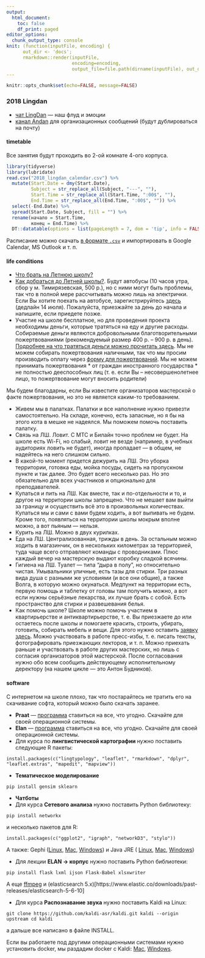 ```yaml
---
output:
  html_document:
    toc: false
    df_print: paged
editor_options: 
  chunk_output_type: console
knit: (function(inputFile, encoding) { 
      out_dir <- 'docs';
      rmarkdown::render(inputFile,
                        encoding=encoding, 
                        output_file=file.path(dirname(inputFile), out_dir, 'index.html')) })
---
```


```r
knitr::opts_chunk$set(echo=FALSE, message=FALSE)
```

### 2018 Lingdan {.tabset .tabset-fade .tabset-pills}

* [чат LingDan](https://t.me/joinchat/DtVuM0dTgE_Td8FF9GxXOA) --- наш флуд и эмоции
* [канал Andan](https://t.me/come_andan) для организационных сообщений (будут дублироваться на почту)

#### timetable
Все занятия будут проходить во 2-ой комнате 4-ого корпуса.
```r
library(tidyverse)
library(lubridate)
read.csv("2018_lingdan_calendar.csv") %>%
  mutate(Start.Date = dmy(Start.Date),
         Subject = str_replace_all(Subject, "---", ""),
         Start.Time = str_replace_all(Start.Time, ":00$", ""),
         End.Time = str_replace_all(End.Time, ":00$", "")) %>% 
  select(-End.Date) %>% 
  spread(Start.Date, Subject, fill = "") %>% 
  rename(начало = Start.Time,
         конец = End.Time) %>% 
  DT::datatable(options = list(pageLength = 7, dom = 'tip', info = FALSE, paging = FALSE), rownames = FALSE)
```

Расписание можно скачать [в формате `.csv`](https://raw.githubusercontent.com/agricolamz/2018_lingdan_organisation/master/2018_lingdan_calendar.csv) и импортировать в Google Calendar, MS Outlook и т. п.

#### life conditions

* [Что брать на Летнюю школу?](http://letnyayashkola.org/FAQ/#withme-docs)
* [Как добраться до Летней школы?](http://letnyayashkola.org/FAQ/#how_to_get). Будут автобусы (10 часов утра, сбор у м. Тимирязевская, 500 р.), но с ними могут быть проблемы, так что в полной мере рассчитывать можно лишь на электрички. Если Вы хотите поехать на автобусе, зарегистрируйтесь [здесь](https://goo.gl/forms/bfQ2nBFKDDLOHGuz1) (дедлайн 14 июля). Пожалуйста, приезжайте за день до начала и напишите, если приедете позже.
* Участие на школе бесплатное, но для проведения проекта необходимы деньги, которые тратяться на еду и другие расходы. Собираемые деньги являются добровольными благотворительными пожертвованиями (рекомендуемый размер 400 р. -- 900 р. в день). [Подробнее на что тратяться деньги можно прочитать здесь](http://letnyayashkola.org/FAQ/#money). Мы не можем собирать пожертвования наличными, так что мы просим производить оплату через [форму для пожертвований](http://letnyayashkola.org/about/requisites/). Мы не можем принимать пожертвования 
      * от граждан иностранного государства
      * не полностью дееспособных лиц (т. е. если Вы -- несовершенолетнее лицо, то пожертвование могут вносить родители)
      
Мы будем благодарны, если Вы известите организаторов мастерской о факте пожертвования, но это не является каким-то требованием.

* Живем мы в палатках. Палатки и все наполнение нужно привезти самостоятельно. На складе, конечно, есть запасные, но я бы на этого кота в мешке не надеялся. Мы поможем помочь поставить палатку.
* Связь на ЛШ. Ловит. С МТС и Билайн точно проблем не будет. На школе есть Wi-Fi, но слабый, ловит не везде (например, в учебных аудиториях ловить не будет), иногда пропадает --- в общем, не надейтесь на него слишком сильно.
* В какой-то момент придется дежурить на ЛШ. Это уборка территории, готовка еды, мойка посуды, сидеть на пропускном пункте и так далее. Это будет всего несколько раз. Но это обязательно для всех участников и опционально для преподавателей.
* Купаться и пить на ЛШ. Как вместе, так и по-отдельности и то, и другое на территории школы запрещено. Что не мешает вам выйти за границу и осуществить всё это в произвольных количествах. Купаться мы и сами с вами будем ходить, а вот выпивать не будем. Кроме того, появляться на территории школы мокрым вполне можно, а вот пьяным --- нельзя.
* Курить на ЛШ. Можно в двух курилках.
* Еда на ЛШ. Централизованная, трижды в день. За остальным можно ходить в магазинчик, он в нескольких километрах за территорией, туда чаще всего отправляют команды с проводниками. Плюс каждый вечер на мастерскую выдают коробку сладкой всячины.
* Гигиена на ЛШ.  Туалет --- типа "дыра в полу", но относительно чистая. Умывальники уличные, есть тазы для стирки. Три разных вида душа с разными же условиями (и все они общие), а также Волга, в которую можно окунаться. Медпункт на территории есть, первую помощь и таблетку от головы там получить можно, а вот если нужны серьёзные лекарства, их лучше брать с собой. Есть пространство для стирки и развешевания белья.
* Как помочь школе? Школе можно помочь участием в квартирьерстве и антиквартирьерстве, т. е. Вы приезжаете до или остаетесь после школы и помогаете красить, строить, убирать, готовить, собирать мебель и вещи. Для этого нужно оставить [заявку здесь](https://docs.google.com/forms/d/e/1FAIpQLSfUc3ByZ9bqDsDu_B0JIs-M3yRDQzyu28tJ9SF5Kp73isBz4g/viewform). Можно участвовать в работе пресс-избы, т. е. писать тексты, фотографировать приезжающих лекторов, и т. п.  Можно приехать раньше и участвовать в работе других мастерских, но лишь с согласия организаторов этой мастерской. После согласования нужно обо всем сообщить действующему исполнительному деректору (на нашем цикле --- это Антон Будников).

#### software
С интернетом на школе плохо, так что постарайтесь не тратить его на скачивание софта, который можно было скачать заранее.

* **Praat** --- [программа](http://www.fon.hum.uva.nl/praat/) ставиться на все, что угодно. Скачайте для своей операционной системы.
* **Elan** --- [программа](https://tla.mpi.nl/tools/tla-tools/elan/download/) ставиться на все, что угодно. Скачайте для своей операционной системы.
* Для курса по **лингвистической картографии** нужно поставить следующие R пакеты:
```
install.packages(c("lingtypology", "leaflet", "rmarkdown", "dplyr", "leaflet.extras", "mapedit", "mapview"))
```
* **Тематическое моделирование**
```
pip install gensim sklearn
```
* **Чатботы**
* Для курса **Сетевого анализа** нужно поставить Python библиотеку:
```
pip install networkx
```
и несколько пакетов для R:
```
install.packages(c("ggplot2", "igraph", "networkD3", "stylo"))
```
А также: Gephi ([Linux](https://github.com/gephi/gephi/releases/download/v0.9.2/gephi-0.9.2-linux.tar.gz), [Mac](https://github.com/gephi/gephi/releases/download/v0.9.2/gephi-0.9.2-macos.dmg), [Windows](https://github.com/gephi/gephi/releases/download/v0.9.2/gephi-0.9.2-windows.exe)) и Java JRE ( [Linux](http://javadl.oracle.com/webapps/download/AutoDL?BundleId=233162_512cd62ec5174c3487ac17c61aaa89e8), [Mac](http://javadl.oracle.com/webapps/download/AutoDL?BundleId=233163_512cd62ec5174c3487ac17c61aaa89e8), [Windows](http://javadl.oracle.com/webapps/download/AutoDL?BundleId=233172_512cd62ec5174c3487ac17c61aaa89e8))

* Для лекции **ELAN → корпус** нужно поставить Python библиотеки:
```
pip install flask lxml ijson Flask-Babel xlsxwriter
```
А еще [ffmpeg](https://www.ffmpeg.org/download.html) и  (elasticsearch 5.x)[https://www.elastic.co/downloads/past-releases/elasticsearch-5-6-10]

* Для курса **Распознавание звука** нужно поставить Kaldi на Linux:
```
git clone https://github.com/kaldi-asr/kaldi.git kaldi --origin
upstream cd kaldi
```
а дальше все написано в файле INSTALL.

Если вы работаете под другими операционными системами нужно установить docker, мы раздадим docker с Kaldi: [Mac](https://docs.docker.com/docker-for-mac/install/), [Windows](https://docs.docker.com/docker-for-windows/install/).
